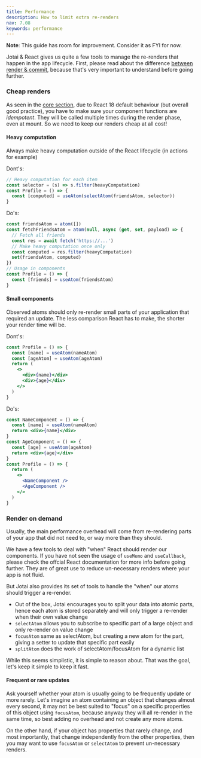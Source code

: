 ```yaml
---
title: Performance
description: How to limit extra re-renders
nav: 7.08
keywords: performance
---
```


**Note**: This guide has room for improvement. Consider it as FYI for now.

Jotai & React gives us quite a few tools to manage the re-renders that happen in the app lifecycle.
First, please read about the difference [between render & commit](https://legacy.reactjs.org/blog/2018/09/10/introducing-the-react-profiler.html#browsing-commits), because that's very important to understand before going further.

### Cheap renders

As seen in the [core section](../core/atom.mdx), due to React 18 default behaviour (but overall good practice), you have to make sure your component functions are _idempotent_.
They will be called multiple times during the render phase, even at mount. So we need to keep our renders cheap at all cost!

#### Heavy computation

Always make heavy computation outside of the React lifecycle (in actions for example)

Dont's:

```js
// Heavy computation for each item
const selector = (s) => s.filter(heavyComputation)
const Profile = () => {
  const [computed] = useAtom(selectAtom(friendsAtom, selector))
}
```

Do's:

```js
const friendsAtom = atom([])
const fetchFriendsAtom = atom(null, async (get, set, payload) => {
  // Fetch all friends
  const res = await fetch('https://...')
  // Make heavy computation once only
  const computed = res.filter(heavyComputation)
  set(friendsAtom, computed)
})
// Usage in components
const Profile = () => {
  const [friends] = useAtom(friendsAtom)
}
```

#### Small components

Observed atoms should only re-render small parts of your application that required an update. The less comparison React has to make, the shorter your render time will be.

Dont's:

```jsx
const Profile = () => {
  const [name] = useAtom(nameAtom)
  const [ageAtom] = useAtom(ageAtom)
  return (
    <>
      <div>{name}</div>
      <div>{age}</div>
    </>
  )
}
```

Do's:

```jsx
const NameComponent = () => {
  const [name] = useAtom(nameAtom)
  return <div>{name}</div>
}
const AgeComponent = () => {
  const [age] = useAtom(ageAtom)
  return <div>{age}</div>
}
const Profile = () => {
  return (
    <>
      <NameComponent />
      <AgeComponent />
    </>
  )
}
```

### Render on demand

Usually, the main performance overhead will come from re-rendering parts of your app that did not need to, or way more than they should.

We have a few tools to deal with "when" React should render our components. If you have not seen the usage of `useMemo` and `useCallback`, please check the offcial React documentation for more info before going further.
They are of great use to reduce un-necessary renders where your app is not fluid.

But Jotai also provides its set of tools to handle the "when" our atoms should trigger a re-render.

- Out of the box, Jotai encourages you to split your data into atomic parts, hence each atom is stored separately and will only trigger a re-render when their own value change
- `selectAtom` allows you to subscribe to specific part of a large object and only re-render on value change
- `focusAtom` same as selectAtom, but creating a new atom for the part, giving a setter to update that specific part easily
- `splitAtom` does the work of selectAtom/focusAtom for a dynamic list

While this seems simplistic, it is simple to reason about. That was the goal, let's keep it simple to keep it fast.

#### Frequent or rare updates

Ask yourself whether your atom is usually going to be frequently update or more rarely.
Let's imagine an atom containing an object that changes almost every second, it may not be best suited to "focus" on a specific properties of this object using `focusAtom`, because anyway they will all re-render in the same time, so best adding no overhead and not create any more atoms.

On the other hand, if your object has properties that rarely change, and most importantly, that change independently from the other properties, then you may want to use `focusAtom` or `selectAtom` to prevent un-necessary renders.
